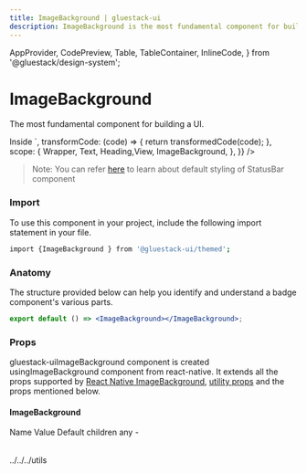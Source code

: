 ```yaml
---
title: ImageBackground | gluestack-ui
description: ImageBackground is the most fundamental component for building a UI. It is a common feature request from developers familiar with the web is background-image.
---
```


  AppProvider,
  CodePreview,
  Table,
  TableContainer,
  InlineCode,
} from '@gluestack/design-system';

<Meta title="ui/Components/React Native Components/ImageBackground" />

# ImageBackground

The most fundamental component for building a UI.

<AppProvider>
  <CodePreview
    showComponentRenderer={true}
    showArgsController={false}
    metaData={{
      code: `
      <View h="$96" w="$96">
      <ImageBackground
        source={{ uri: 'https://legacy.reactjs.org/logo-og.png' }}
        style={{ flex: 1, justifyContent: 'center' }}
      >
        <Text
          color="$white"
          fontSize={42}
          lineHeight={84}
          fontWeight="$bold"
          textAlign="center"
          backgroundColor="#000000c0"
        >
          Inside
        </Text>
      </ImageBackground>
    </View>
`,
      transformCode: (code) => {
        return transformedCode(code);
      },
      scope: {
        Wrapper,
        Text,
        Heading,View,
       ImageBackground,
      },
    }}
  />
</AppProvider>

<br />

> Note: You can refer [here](https://github.com/gluestack/gluestack-ui/tree/main/packages/themed/src/components/ImageBackground/styled-components) to learn about default styling of StatusBar component

### Import

To use this component in your project, include the following import statement in your file.

```bash
import {ImageBackground } from '@gluestack-ui/themed';
```

### Anatomy

The structure provided below can help you identify and understand a badge component's various parts.

```jsx
export default () => <ImageBackground></ImageBackground>;
```

### Props

gluestack-uiImageBackground component is created usingImageBackground component from react-native. It extends all the props supported by [React Native ImageBackground](https://reactnative.dev/docs/ImageBackground#props), [utility props](/ui/docs/styling/utility-and-sx-props) and the props mentioned below.

#### ImageBackground

<AppProvider>
  <TableContainer>
    <Table>
      <Table.THead>
        <Table.TR>
          <Table.TH>
            <Table.TText>Name</Table.TText>
          </Table.TH>
          <Table.TH>
            <Table.TText>Value</Table.TText>
          </Table.TH>
          <Table.TH>
            <Table.TText>Default</Table.TText>
          </Table.TH>
        </Table.TR>
      </Table.THead>
      <Table.TBody>
        <Table.TR>
          <Table.TD>
            <Table.TText>
              <InlineCode>children</InlineCode>
            </Table.TText>
          </Table.TD>
          <Table.TD>
            <Table.TText>any</Table.TText>
          </Table.TD>
          <Table.TD>
            <Table.TText>-</Table.TText>
          </Table.TD>
        </Table.TR>
      </Table.TBody>
    </Table>
  </TableContainer>
</AppProvider>
../../../utils